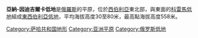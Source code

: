 '''亞納-因迪吉爾卡低地'''是[[俄羅斯|俄羅斯]]的平原，位於[[西伯利亞|西伯利亞]]東北部，與東面的[[科雷馬低地|科雷馬低地]]組成[[東西伯利亞低地|東西伯利亞低地]]，平均海拔高度30至80米，最高點海拔高度558米。
  
{{Russia-geo-stub}}
[[Category:萨哈共和国地形|Category:萨哈共和国地形]]
[[Category:亚洲平原|Category:亚洲平原]]
[[Category:俄罗斯低地|Category:俄罗斯低地]]
